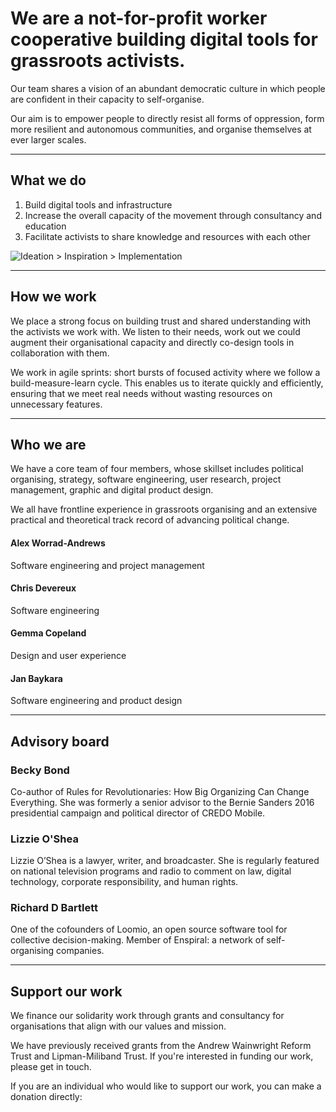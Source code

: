 # We are a not-for-profit worker cooperative building digital tools for grassroots activists.

Our team shares a vision of an abundant democratic culture in which people are confident in their capacity to self-organise.

Our aim is to empower people to directly resist all forms of oppression, form more resilient and autonomous communities, and organise themselves at ever larger scales.

---

## What we do

1. Build digital tools and infrastructure
2. Increase the overall capacity of the movement through consultancy and education
3. Facilitate activists to share knowledge and resources with each other

![Ideation > Inspiration > Implementation](../images/activities.svg)

---

## How we work

We place a strong focus on building trust and shared understanding with the activists we work with. We listen to their needs, work out we could augment their organisational capacity and directly co-design tools in collaboration with them.

We work in agile sprints: short bursts of focused activity where we follow a build-measure-learn cycle. This enables us to iterate quickly and efficiently, ensuring that we meet real needs without wasting resources on unnecessary features.

---

## Who we are

We have a core team of four members, whose skillset includes political organising, strategy, software engineering, user research, project management, graphic and digital product design.

We all have frontline experience in grassroots organising and an extensive practical and theoretical track record of advancing political change.

#### Alex Worrad-Andrews

Software engineering and project management

#### Chris Devereux

Software engineering

#### Gemma Copeland

Design and user experience

#### Jan Baykara

Software engineering and product design

---

## Advisory board

### Becky Bond

Co-author of Rules for Revolutionaries: How Big Organizing Can Change Everything. She was formerly a senior advisor to the Bernie Sanders 2016 presidential campaign and political director of CREDO Mobile.

### Lizzie O'Shea

Lizzie O’Shea is a lawyer, writer, and broadcaster. She is regularly featured on national television programs and radio to comment on law, digital technology, corporate responsibility, and human rights.

### Richard D Bartlett

One of the cofounders of Loomio, an open source software tool for collective decision-making. Member of Enspiral: a network of self-organising companies.

---

## Support our work

We finance our solidarity work through grants and consultancy for organisations that align with our values and mission.

We have previously received grants from the Andrew Wainwright Reform Trust and Lipman-Miliband Trust. If you're interested in funding our work, please get in touch.

If you are an individual who would like to support our work, you can make a donation directly:

